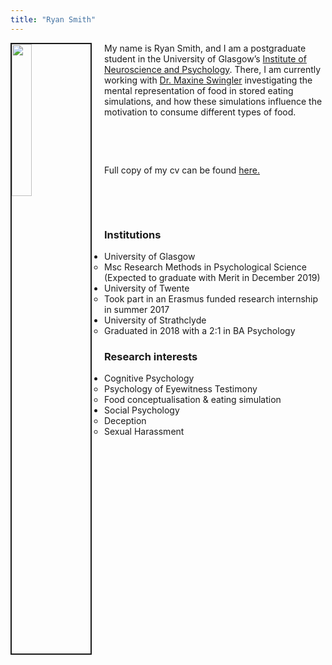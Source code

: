 ```yaml
---
title: "Ryan Smith"
---
```

<img src="Ryan.photo.jpg" style="width:25%; border:2px solid; margin-right: 20px" align="left">










My name is Ryan Smith, and I am a postgraduate student in the University of Glasgow's
[Institute of Neuroscience and Psychology](http://www.gla.ac.uk/researchinstitutes/neurosciencepsychology/). There, 
I am currently working with [Dr. Maxine Swingler](https://www.gla.ac.uk/schools/psychology/staff/maxineswingler/) investigating the mental representation of food in stored eating simulations, and how these simulations influence the motivation to consume different types of food. 

&nbsp;

&nbsp;


Full copy of my cv can be found [here.](Ryan-Smith-(Research).pdf)

&nbsp;

&nbsp;
&nbsp;
&nbsp;
&nbsp;
&nbsp;


### Institutions




* University of Glasgow
    * Msc Research Methods in Psychological Science (Expected to graduate with Merit in            December 2019)
* University of Twente
    * Took part in an Erasmus funded research internship in summer 2017
* University of Strathclyde
    * Graduated in 2018 with a 2:1 in BA Psychology



### Research interests


* Cognitive Psychology
    * Psychology of Eyewitness Testimony
    * Food conceptualisation & eating simulation
* Social Psychology
    * Deception
    * Sexual Harassment 
    
    

    
    
